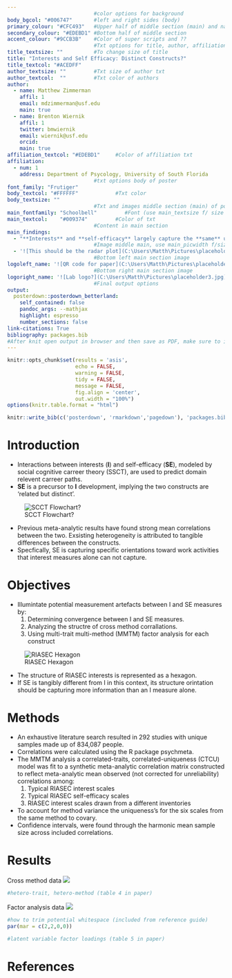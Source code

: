 ```yaml
---
                            #color options for background
body_bgcol: "#006747"       #left and right sides (body)
primary_colour: "#CFC493"   #Upper half of middle section (main) and names
secondary_colour: "#EDEBD1" #Bottom half of middle section
accent_colour: "#9CCB3B"    #Color of super scripts and ??
                            #Txt options for title, author, affiliation, etc.
title_textsize: ""          #To change size of title 
title: "Interests and Self Efficacy: Distinct Constructs?"
title_textcol: "#ACEDFF"
author_textsize: ""         #Txt size of author txt
author_textcol:  ""         #Txt color of authors
author:
  - name: Matthew Zimmerman
    affil: 1
    email: mdzimmerman@usf.edu
    main: true
  - name: Brenton Wiernik
    affil: 1
    twitter: bmwiernik
    email: wiernik@usf.edu
    orcid: 
    main: true
affiliation_textcol: "#EDEBD1"     #Color of affiliation txt
affiliation:
  - num: 1
    address: Department of Psycology, University of South Florida
                            #txt options body of poster 
font_family: "Frutiger" 
body_textcol: "#FFFFFF"            #Txt color
body_textsize: ""
                            #Txt and images middle section (main) of poster
main_fontfamily: "Schoolbell"         #Font (use main_textsize f/ size change)
main_textcol:    "#009374"         #Color of txt 
                            #Content in main section
main_findings:
  - "**Interests** and **self-efficacy** largely capture the **same** underlying attitudes toward work tasks." 
                            #Image middle main, use main_picwidth f/size
  - '![This should be the radar plot](C:\Users\Matth\Pictures\placeholder1.jpg){.main_pic}'
                            #Bottom left main section image
logoleft_name: '![QR code for paper](C:\Users\Matth\Pictures\placeholder2.jpg){.main-img-left}'    
                            #Bottom right main section image 
logoright_name: '![Lab logo?](C:\Users\Matth\Pictures\placeholder3.jpg){.main-img-right}' 
                            #Final output options
output: 
  posterdown::posterdown_betterland: 
    self_contained: false
    pandoc_args: --mathjax
    highlight: espresso
    number_sections: false
link-citations: True
bibliography: packages.bib 
#After knit open output in browser and then save as PDF, make sure to include background graphics. output directly to pdf is sus.
---
```


```r
knitr::opts_chunk$set(results = 'asis',
                      echo = FALSE,
                      warning = FALSE,
                      tidy = FALSE,
                      message = FALSE,
                      fig.align = 'center',
                      out.width = "100%")
options(knitr.table.format = "html") 
```


```r
knitr::write_bib(c('posterdown', 'rmarkdown','pagedown'), 'packages.bib')
```

# Introduction

- Interactions between interests (**I**) and self-efficacy (**SE**), modeled by social cognitive carreer theory (SSCT), are used to predict domain relevent carreer paths. 
- **SE** is a precursor to **I** development, implying the two constructs are ‘related but distinct’. 

![SCCT Flowchart?](C:\Users\Matth\Pictures\placeholder4.jpg)

- Previous meta-analytic results have found strong mean correlations between the two. Exsisting heterogeneity is attributed to tangible differences between the constructs. 
- Specfically, SE is capturing specific orientations toward work activities that interest measures alone can not capture.

# Objectives

- Illumintate potential measurement artefacts between I and SE measures by: 
   1. Determining convergence between I and SE measures. 
   2. Analyzing the structre of cross method corrallations.
   3. Using multi-trait multi-method (MMTM) factor analysis for each construct

![RIASEC Hexagon](C:\Users\Matth\Pictures\placeholder5.jpg)

- The structure of RIASEC interests is represented as a hexagon.
- If SE is tangibly different from I in this context, its structure orintation should be capturing more information than an I measure alone. 

# Methods

- An exhaustive literature search resulted in 292 studies with unique samples made up of 834,087 people. 
- Correlations were calculated using the R package psychmeta. 
- The MMTM analysis a correlated-traits, correlated-uniqueness (CTCU) model was fit to a synthetic meta-analytic correlation matrix constructed to reflect meta-analytic mean observed (not corrected for unreliability) correlations among:
   1. Typical RIASEC interest scales
   2. Typical RIASEC self-efficacy scales
   3. RIASEC interest scales drawn from a different inventories
- To account for method variance the uniqueness's for the six scales from the same method to covary.
- Confidence intervals, were found through the harmonic mean sample size across included correlations.


# Results

Cross method data
![](C:\Users\Matth\Pictures\placeholder4.jpg)

```r
#hetero-trait, hetero-method (table 4 in paper)
```

Factor analysis data
![](C:\Users\Matth\Pictures\placeholder5.jpg)

```r
#how to trim potential whitespace (included from reference guide)
par(mar = c(2,2,0,0))

#latent variable factor loadings (table 5 in paper)
```


# References